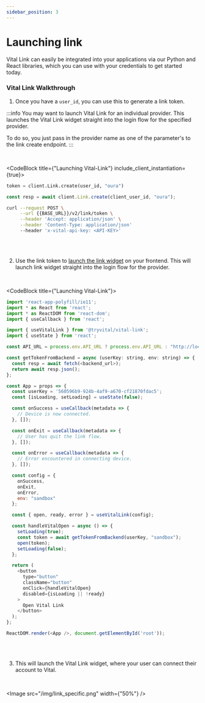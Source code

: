 ```yaml
---
sidebar_position: 3
---
```



# Launching link

Vital Link can easily be integrated into your applications via our Python and React libraries,
which you can use with your credentials to get started today.

### Vital Link Walkthrough

1. Once you have a `user_id`, you can use this to generate a link token.

:::info
You may want to launch Vital Link for an individual provider.
This launches the Vital Link widget straight into the login flow for the specified provider.

To do so, you just pass in the provider name as one of the parameter's to the link create endpoint.
:::

<br />

<CodeBlock title={"Launching Vital-Link"} include_client_instantiation={true}>

```python
token = client.Link.create(user_id, "oura")
```

```js
const resp = await client.Link.create(client_user_id, "oura");
```

```bash
curl --request POST \
     --url {{BASE_URL}}/v2/link/token \
     --header 'Accept: application/json' \
     --header 'Content-Type: application/json'
     --header 'x-vital-api-key: <API-KEY>'
```

</CodeBlock>

<br />
<br />

2. Use the link token to [launch the link
   widget](/vital-link/link_flow) on your
   frontend. This will launch link widget straight into the login flow for the
   provider.

<br />

<CodeBlock title={"Launching Vital-Link"}>

```js
import 'react-app-polyfill/ie11';
import * as React from 'react';
import * as ReactDOM from 'react-dom';
import { useCallback } from 'react';

import { useVitalLink } from '@tryvital/vital-link';
import { useState } from 'react';

const API_URL = process.env.API_URL ? process.env.API_URL : "http://localhost:3001"

const getTokenFromBackend = async (userKey: string, env: string) => {
  const resp = await fetch(<backend_url>);
  return await resp.json();
};

const App = props => {
  const userKey = '560596b9-924b-4af9-a670-cf21870fdac5';
  const [isLoading, setLoading] = useState(false);

  const onSuccess = useCallback(metadata => {
    // Device is now connected.
  }, []);

  const onExit = useCallback(metadata => {
    // User has quit the link flow.
  }, []);

  const onError = useCallback(metadata => {
    // Error encountered in connecting device.
  }, []);

  const config = {
    onSuccess,
    onExit,
    onError,
    env: "sandbox"
  };

  const { open, ready, error } = useVitalLink(config);

  const handleVitalOpen = async () => {
    setLoading(true);
    const token = await getTokenFromBackend(userKey, "sandbox");
    open(token);
    setLoading(false);
  };

  return (
    <button
      type="button"
      className="button"
      onClick={handleVitalOpen}
      disabled={isLoading || !ready}
    >
      Open Vital Link
    </button>
  );
};

ReactDOM.render(<App />, document.getElementById('root'));
```

</CodeBlock>

<br />
<br />

3. This will launch the Vital Link widget, where your user can connect their account to Vital.

<br />

<Image src="/img/link_specific.png" width={"50%"} />
